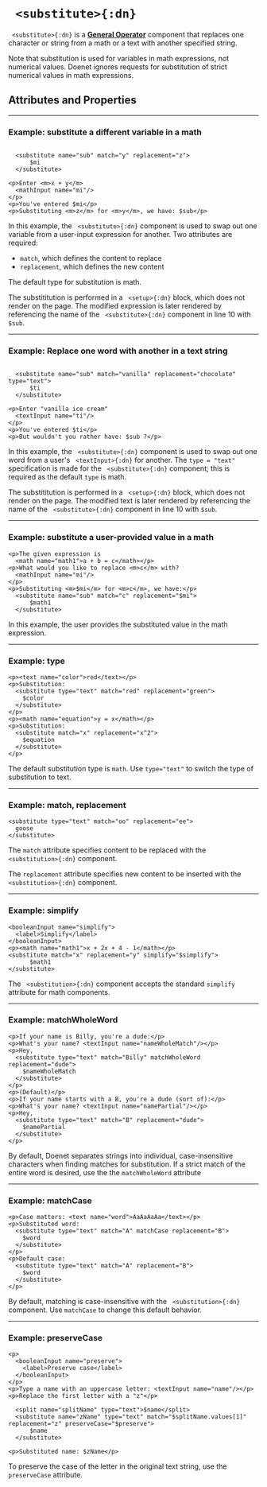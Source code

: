 


# ` <substitute>{:dn}`


` <substitute>{:dn}` is a [**General Operator**](../document_structure/essentialConcepts/#componentTypes) 
component that replaces one character or 
string from a math or a text with another specified string.


Note that substitution is used for variables in math expressions, not numerical values. Doenet ignores requests for substitution of strict numerical values in math expressions.

## Attributes and Properties 
 <AttrDisplay name='substitute'/> 
 <PropDisplay name='substitute'/>

---

### Example: substitute a different variable in a math


```doenet-editor-horiz

  <substitute name="sub" match="y" replacement="z">
      $mi
  </substitute>

<p>Enter <m>x + y</m> 
  <mathInput name="mi"/>
</p>
<p>You've entered $mi</p>
<p>Substituting <m>z</m> for <m>y</m>, we have: $sub</p>
```



In this example, the ` <substitute>{:dn}` component is used to swap out one variable from a user-input expression for another. Two attributes are required:


* `match`, which defines the content to replace
* `replacement`, which defines the new content

The default type for substitution is math.


The substititution is performed in a ` <setup>{:dn}` block, which does not render on the page. The modified expression is later rendered by referencing the name of the ` <substitute>{:dn}` component in line $10$ with `$sub`.



---

### Example: Replace one word with another in a text string


```doenet-editor-horiz

  <substitute name="sub" match="vanilla" replacement="chocolate" type="text">
      $ti
  </substitute>

<p>Enter "vanilla ice cream"
  <textInput name="ti"/>
</p>
<p>You've entered $ti</p>
<p>But wouldn't you rather have: $sub ?</p>
```



In this example, the ` <substitute>{:dn}` component is used to swap out one word from a user's ` <textInput>{:dn}` for another. The `type = "text"` specification is made for the ` <substitute>{:dn}` component; this is required as the default `type` is math.


The substititution is performed in a ` <setup>{:dn}` block, which does not render on the page. The modified text is later rendered by referencing the name of the ` <substitute>{:dn}` component in line $10$ with `$sub`.



---

### Example: substitute a user-provided value in a math


```doenet-editor-horiz
<p>The given expression is 
  <math name="math1">a + b = c</math></p>
<p>What would you like to replace <m>c</m> with?
  <mathInput name="mi"/>
</p>
<p>Substituting <m>$mi</m> for <m>c</m>, we have:</p>
  <substitute name="sub" match="c" replacement="$mi">
      $math1
  </substitute>
```



In this example, the user provides the substituted value in the math expression.



---

### Example: type


```doenet-editor-horiz
<p><text name="color">red</text></p>
<p>Substitution: 
  <substitute type="text" match="red" replacement="green">
    $color
  </substitute>
</p>
<p><math name="equation">y = x</math></p>
<p>Substitution:
  <substitute match="x" replacement="x^2">
    $equation
  </substitute>
</p>
```



The default substitution type is `math`. Use `type="text"` to switch the type of substitution to text.



---

### Example: match, replacement


```doenet-editor-horiz
<substitute type="text" match="oo" replacement="ee">
  goose
</substitute>
```



The `match` attribute specifies content to be replaced with the ` <substitution>{:dn}` component.


The `replacement` attribute specifies new content to be inserted with the ` <substitution>{:dn}` component.



---

### Example: simplify


```doenet-editor-horiz
<booleanInput name="simplify">
  <label>Simplify</label>
</booleanInput>
<p><math name="math1">x + 2x + 4 - 1</math></p>
<substitute match="x" replacement="y" simplify="$simplify">
      $math1
</substitute>
```



The ` <substitution>{:dn}` component accepts the standard `simplify` attribute for math components.



---

### Example: matchWholeWord


```doenet-editor-horiz
<p>If your name is Billy, you're a dude:</p>
<p>What's your name? <textInput name="nameWholeMatch"/></p>
<p>Hey, 
  <substitute type="text" match="Billy" matchWholeWord replacement="dude">
    $nameWholeMatch
  </substitute>
</p>
<p>(Default)</p>
<p>If your name starts with a B, you're a dude (sort of):</p>
<p>What's your name? <textInput name="namePartial"/></p>
<p>Hey, 
  <substitute type="text" match="B" replacement="dude">
    $namePartial
  </substitute>
</p>
```



By default, Doenet separates strings into individual, case-insensitive characters when finding matches for substitution. If a strict match of the entire word is desired, use the the `matchWholeWord` attribute



---

### Example: matchCase


```doenet-editor-horiz
<p>Case matters: <text name="word">AaAaAaAa</text></p>
<p>Substituted word: 
  <substitute type="text" match="A" matchCase replacement="B">
    $word
  </substitute>
</p>
<p>Default case: 
  <substitute type="text" match="A" replacement="B">
    $word
  </substitute>
</p>
```



By default, matching is case-insensitive with the ` <substitution>{:dn}` component. Use `matchCase` to change this default behavior.



---

### Example: preserveCase


```doenet-editor-horiz
<p>
  <booleanInput name="preserve">
    <label>Preserve case</label>
  </booleanInput>
</p>
<p>Type a name with an uppercase letter: <textInput name="name"/></p>
<p>Replace the first letter with a "z"</p>

  <split name="splitName" type="text">$name</split>
  <substitute name="zName" type="text" match="$splitName.values[1]" replacement="z" preserveCase="$preserve">
      $name
  </substitute>

<p>Substituted name: $zName</p>
```



To preserve the case of the letter in the original text string, use the `preserveCase` attribute.

